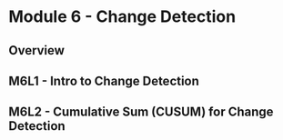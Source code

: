 # Module 6 - Change Detection

## Overview

## M6L1 - Intro to Change Detection

## M6L2 - Cumulative Sum (CUSUM) for Change Detection

